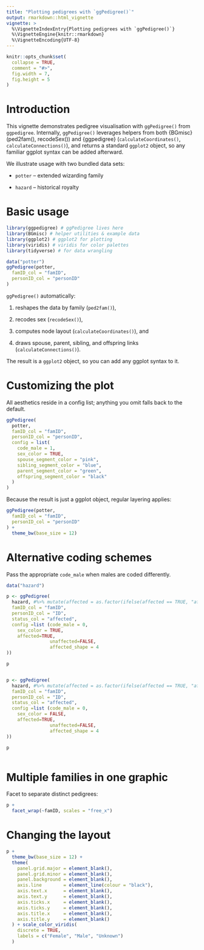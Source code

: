 ```yaml
---
title: "Plotting pedigrees with `ggPedigree()`"
output: rmarkdown::html_vignette
vignette: >
  %\VignetteIndexEntry{Plotting pedigrees with `ggPedigree()`}
  %\VignetteEngine{knitr::rmarkdown}
  %\VignetteEncoding{UTF-8}
---
```


```r
knitr::opts_chunk$set(
  collapse = TRUE,
  comment = "#>",
  fig.width = 7,
  fig.height = 5
)
```



# Introduction

This vignette demonstrates pedigree visualisation with `ggPedigree()` from `ggpedigree`.
Internally, `ggPedigree()` leverages helpers from both {BGmisc} (ped2fam(), recodeSex()) and {ggpedigree} (`calculateCoordinates()`, `calculateConnections()`), and returns a standard `ggplot2` object, so any familiar ggplot syntax can be added afterward.

We illustrate usage with two bundled data sets:

- `potter` – extended wizarding family

- `hazard` – historical royalty


# Basic usage

```r
library(ggpedigree) # ggPedigree lives here
library(BGmisc) # helper utilities & example data
library(ggplot2) # ggplot2 for plotting
library(viridis) # viridis for color palettes
library(tidyverse) # for data wrangling
```

```r
data("potter")
ggPedigree(potter,
  famID_col = "famID",
  personID_col = "personID"
)
```

`ggPedigree()` automatically:

1. reshapes the data by family (`ped2fam()`),

2. recodes sex (`recodeSex()`),

3. computes node layout (`calculateCoordinates()`), and

4. draws spouse, parent, sibling, and offspring links (`calculateConnections()`).

The result is a `ggplot2` object, so you can add any ggplot syntax to it. 


# Customizing the plot

All aesthetics reside in a config list; anything you omit falls back to the default.

```r
ggPedigree(
  potter,
  famID_col = "famID",
  personID_col = "personID",
  config = list(
    code_male = 1,
    sex_color = TRUE,
    spouse_segment_color = "pink",
    sibling_segment_color = "blue",
    parent_segment_color = "green",
    offspring_segment_color = "black"
  )
)
```

Because the result is just a ggplot object, regular layering applies:

```r
ggPedigree(potter,
  famID_col = "famID",
  personID_col = "personID"
) +
  theme_bw(base_size = 12)
```



# Alternative coding schemes

Pass the appropriate `code_male` when males are coded differently.


```r
data("hazard")

p <- ggPedigree(
  hazard, #%>% mutate(affected = as.factor(ifelse(affected == TRUE, "affected", "uneffected"))),
  famID_col = "famID",
  personID_col = "ID",
  status_col = "affected",
  config =list (code_male = 0,
    sex_color = TRUE,
    affected=TRUE,
                unaffected=FALSE,
                affected_shape = 4
))

p


p <- ggPedigree(
  hazard, #%>% mutate(affected = as.factor(ifelse(affected == TRUE, "affected", "uneffected"))),
  famID_col = "famID",
  personID_col = "ID",
  status_col = "affected",
  config =list (code_male = 0,
    sex_color = FALSE,
    affected=TRUE,
                unaffected=FALSE,
                affected_shape = 4
))

p



```

# Multiple families in one graphic

Facet to separate distinct pedigrees:
```r
p +
  facet_wrap(~famID, scales = "free_x")
```

# Changing the layout

```r
p +
  theme_bw(base_size = 12) +
  theme(
    panel.grid.major = element_blank(),
    panel.grid.minor = element_blank(),
    panel.background = element_blank(),
    axis.line        = element_line(colour = "black"),
    axis.text.x      = element_blank(),
    axis.text.y      = element_blank(),
    axis.ticks.x     = element_blank(),
    axis.ticks.y     = element_blank(),
    axis.title.x     = element_blank(),
    axis.title.y     = element_blank()
  ) + scale_color_viridis(
    discrete = TRUE,
    labels = c("Female", "Male", "Unknown")
  )
```
